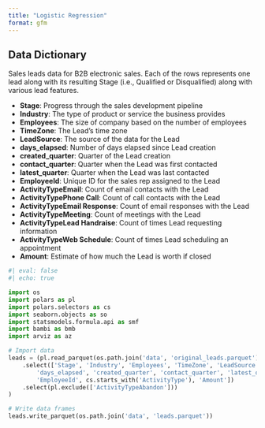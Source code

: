 ```yaml
---
title: "Logistic Regression"
format: gfm
---
```


## Data Dictionary

Sales leads data for B2B electronic sales. Each of the rows represents one lead along with its resulting Stage (i.e., Qualified or Disqualified) along with various lead features.

- **Stage**: Progress through the sales development pipeline
- **Industry**: The type of product or service the business provides
- **Employees**: The size of company based on the number of employees
- **TimeZone**: The Lead’s time zone
- **LeadSource**: The source of the data for the Lead
- **days_elapsed**: Number of days elapsed since Lead creation
- **created_quarter**: Quarter of the Lead creation
- **contact_quarter**: Quarter when the Lead was first contacted
- **latest_quarter**: Quarter when the Lead was last contacted
- **EmployeeId**: Unique ID for the sales rep assigned to the Lead
- **ActivityTypeEmail**: Count of email contacts with the Lead
- **ActivityTypePhone Call**: Count of call contacts with the Lead
- **ActivityTypeEmail Response**: Count of email responses with the Lead
- **ActivityTypeMeeting**: Count of meetings with the Lead
- **ActivityTypeLead Handraise**: Count of times Lead requesting information
- **ActivityTypeWeb Schedule**: Count of times Lead scheduling an appointment
- **Amount**: Estimate of how much the Lead is worth if closed

```python
#| eval: false
#| echo: true

import os
import polars as pl
import polars.selectors as cs
import seaborn.objects as so
import statsmodels.formula.api as smf
import bambi as bmb
import arviz as az

# Import data
leads = (pl.read_parquet(os.path.join('data', 'original_leads.parquet'))
    .select(['Stage', 'Industry', 'Employees', 'TimeZone', 'LeadSource',
        'days_elapsed', 'created_quarter', 'contact_quarter', 'latest_quarter',
        'EmployeeId', cs.starts_with('ActivityType'), 'Amount'])
    .select(pl.exclude(['ActivityTypeAbandon']))
)

# Write data frames
leads.write_parquet(os.path.join('data', 'leads.parquet'))
```

